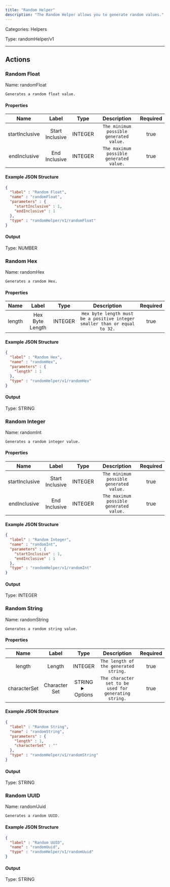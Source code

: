 ```yaml
---
title: "Random Helper"
description: "The Random Helper allows you to generate random values."
---
```



Categories: Helpers


Type: randomHelper/v1

<hr />



## Actions


### Random Float
Name: randomFloat

`Generates a random float value.`

#### Properties

|      Name       |      Label     |     Type     |     Description     | Required |
|:---------------:|:--------------:|:------------:|:-------------------:|:--------:|
| startInclusive | Start Inclusive | INTEGER | `The minimum possible generated value.` | true |
| endInclusive | End Inclusive | INTEGER | `The maximum possible generated value.` | true |

#### Example JSON Structure
```json
{
  "label" : "Random Float",
  "name" : "randomFloat",
  "parameters" : {
    "startInclusive" : 1,
    "endInclusive" : 1
  },
  "type" : "randomHelper/v1/randomFloat"
}
```

#### Output



Type: NUMBER








### Random Hex
Name: randomHex

`Generates a random Hex.`

#### Properties

|      Name       |      Label     |     Type     |     Description     | Required |
|:---------------:|:--------------:|:------------:|:-------------------:|:--------:|
| length | Hex Byte Length | INTEGER | `Hex byte length must be a positive integer smaller than or equal to 32.` | true |

#### Example JSON Structure
```json
{
  "label" : "Random Hex",
  "name" : "randomHex",
  "parameters" : {
    "length" : 1
  },
  "type" : "randomHelper/v1/randomHex"
}
```

#### Output



Type: STRING








### Random Integer
Name: randomInt

`Generates a random integer value.`

#### Properties

|      Name       |      Label     |     Type     |     Description     | Required |
|:---------------:|:--------------:|:------------:|:-------------------:|:--------:|
| startInclusive | Start Inclusive | INTEGER | `The minimum possible generated value.` | true |
| endInclusive | End Inclusive | INTEGER | `The maximum possible generated value.` | true |

#### Example JSON Structure
```json
{
  "label" : "Random Integer",
  "name" : "randomInt",
  "parameters" : {
    "startInclusive" : 1,
    "endInclusive" : 1
  },
  "type" : "randomHelper/v1/randomInt"
}
```

#### Output



Type: INTEGER








### Random String
Name: randomString

`Generates a random string value.`

#### Properties

|      Name       |      Label     |     Type     |     Description     | Required |
|:---------------:|:--------------:|:------------:|:-------------------:|:--------:|
| length | Length | INTEGER | `The length of the generated string.` | true |
| characterSet | Character Set | STRING <details> <summary> Options </summary> ABCDEFGHIJKLMNOPQRSTUVWXYZabcdefghijklmnopqrstuvwxyz0123456789, ABCDEFGHIJKLMNOPQRSTUVWXYZabcdefghijklmnopqrstuvwxyz0123456789~`!@#$%^&amp;*()-_=+[&#123;]&#125;\|;:'",&lt;.&gt;/? </details> | `The character set to be used for generating string.` | true |

#### Example JSON Structure
```json
{
  "label" : "Random String",
  "name" : "randomString",
  "parameters" : {
    "length" : 1,
    "characterSet" : ""
  },
  "type" : "randomHelper/v1/randomString"
}
```

#### Output



Type: STRING








### Random UUID
Name: randomUuid

`Generates a random UUID.`

#### Example JSON Structure
```json
{
  "label" : "Random UUID",
  "name" : "randomUuid",
  "type" : "randomHelper/v1/randomUuid"
}
```

#### Output



Type: STRING










